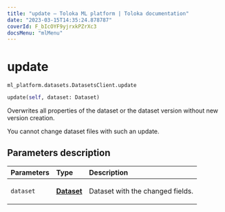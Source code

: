 ```yaml
---
title: "update — Toloka ML platform | Toloka documentation"
date: "2023-03-15T14:35:24.878787"
coverId: F_bIcOYF9yjrxkPZrXc3
docsMenu: "mlMenu"
---
```


# update

`ml_platform.datasets.DatasetsClient.update`

```python
update(self, dataset: Dataset)
```

Overwrites all properties of the dataset or the dataset version without new version creation.

You cannot change dataset files with such an update.

## Parameters description

| Parameters | Type | Description |
| :----------| :----| :-----------|
`dataset`|**[Dataset](/docs/toloka-ml/reference/ml_platform.datasets.Dataset)**|<p>Dataset with the changed fields.</p>